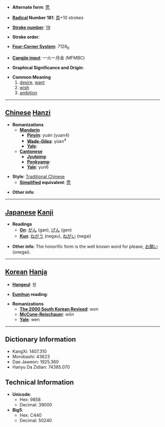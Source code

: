 * '''Alternate form''': [[愿]]

* '''[[Wiktionary:Chinese radical index| Radical]] Number 181''': [[Wiktionary:Chinese radical index 頁|頁]]+10 strokes

* '''[[Wiktionary:Chinese total strokes index|Stroke number]]''': [[Wiktionary:Chinese total strokes index 19|19]]

* '''Stroke order''': 

* '''[[Wiktionary:Chinese four corner index|Four-Corner System]]''': 7128<sub>6</sub>

* '''[[Wiktionary:Chinese Cangjie index|Cangjie input]]''': 一火一月金 (MFMBC)

* '''Graphical Significance and Origin''': 

* '''Common Meaning'''
*# [[desire]], [[want]]
*# [[wish]]
*# [[ambition]]

----

== [[Chinese]] [[Hanzi]] ==

* '''Romanizations'''
** '''[[Mandarin]]'''
*** '''[[Pinyin]]''': yuàn (yuan4)
*** '''[[Wade-Giles]]''': yüan<sup>4</sup>
*** '''[[Yale]]''': 
** '''[[Cantonese]]'''
*** '''[[Jyutping]]''':
*** '''[[Penkyamp]]''': 
*** '''[[Yale]]''': yun6

* '''Style''': [[Traditional Chinese]] 
** '''[[Simplified Chinese|Simplified]] equivalent''': [[愿]]

* '''Other info''': 

----

== [[Japanese]] [[Kanji]] ==

* '''Readings'''
** '''[[On]]''': [[がん]] (gan), [[げん]] (gen)
** '''[[Kun]]''': [[ねがう]] (negau), [[ねがい]] (negai)

* '''Other info''': The honorific form is the well known word for please, [[お願い]] (onegai).

----

== [[Korean]] [[Hanja]] ==

* '''[[Hangeul]]''': 원

* '''[[Eumhun]] reading''': 

* '''Romanizations'''
** '''[[The 2000 South Korean Revised Romanization|The 2000 South Korean Revised]]''': won
** '''[[McCune-Reischauer]]''': wŏn
** '''[[Yale]]''': wen

----

== Dictionary Information ==

* KangXi: 1407.310
* Morobashi: 43623
* Dae Jaweon: 1925.360
* Hanyu Da Zidian: 74385.070

== Technical Information ==

* '''Unicode''':
** Hex: 9858
** Decimal: 39000
* '''Big5''':
** Hex: C440
** Decimal: 50240